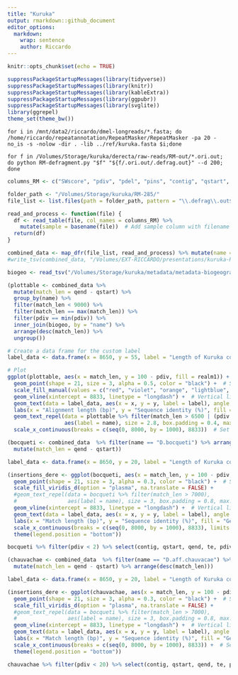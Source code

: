 ```yaml
---
title: "Kuruka"
output: rmarkdown::github_document
editor_options: 
  markdown: 
    wrap: sentence
    author: Riccardo
---
```


```r
knitr::opts_chunk$set(echo = TRUE)
```

```r
suppressPackageStartupMessages(library(tidyverse))
suppressPackageStartupMessages(library(knitr))
suppressPackageStartupMessages(library(kableExtra))
suppressPackageStartupMessages(library(ggpubr))
suppressPackageStartupMessages(library(svglite))
library(ggrepel)
theme_set(theme_bw())
```

```{}
for i in /mnt/data2/riccardo/dmel-longreads/*.fasta; do /home/riccardo/repeatannotation/RepeatMasker/RepeatMasker -pa 20 -no_is -s -nolow -dir . -lib ../ref/kuruka.fasta $i;done

for f in /Volumes/Storage/kuruka/derecta/raw-reads/RM-out/*.ori.out; do python RM-defragment.py "$f" "${f/.ori.out/.defrag.out}" --d 200; done
```

```r
columns_RM <- c("SWscore", "pdiv", "pdel", "pins", "contig", "qstart", "qend", "qleft",  "strand", "te", "class", "position_in_repeat_begin", "position_in_repeat_end", "position_in_repeat_left", "ID")

folder_path <- "/Volumes/Storage/kuruka/RM-285/"
file_list <- list.files(path = folder_path, pattern = "\\.defrag\\.out$", full.names = TRUE)

read_and_process <- function(file) {
  df <- read_table(file, col_names = columns_RM) %>%
    mutate(sample = basename(file))  # Add sample column with filename
  return(df)
}

combined_data <- map_dfr(file_list, read_and_process) %>% mutate(name = gsub(".fasta.defrag.out", "", sample))
#write_tsv(combined_data, "/Volumes/EXT-RICCARDO/presentations/kuruka-RM.tsv")
```

```r
biogeo <- read_tsv("/Volumes/Storage/kuruka/metadata/metadata-biogeography.tsv")

(plottable <- combined_data %>%
  mutate(match_len = qend - qstart) %>%
  group_by(name) %>%
  filter(match_len < 9000) %>%
  filter(match_len == max(match_len)) %>%
  filter(pdiv == min(pdiv)) %>%
  inner_join(biogeo, by = "name") %>%
  arrange(desc(match_len)) %>%
  ungroup())

# Create a data frame for the custom label
label_data <- data.frame(x = 8650, y = 55, label = "Length of Kuruka consensus", realm1 = NA)

# Plot
ggplot(plottable, aes(x = match_len, y = 100 - pdiv, fill = realm1)) + 
  geom_point(shape = 21, size = 3, alpha = 0.5, color = "black") +  # Shape 21 = dots with border
  scale_fill_manual(values = c("red", "violet", "orange", "lightblue", "darkgreen", "purple", "blue")) + 
  geom_vline(xintercept = 8833, linetype = "longdash") +  # Vertical line at 8833
  geom_text(data = label_data, aes(x = x, y = y, label = label), angle = 90, hjust = 0, size = 3.5) +  # Custom label
  labs(x = "Alignment length (bp)", y = "Sequence identity (%)", fill = "Realm") + 
  geom_text_repel(data = plottable %>% filter(match_len > 6500 | (pdiv < 5 & match_len > 1000)), 
                  aes(label = name), size = 2.8, box.padding = 0.4, max.overlaps = 18) + 
  scale_x_continuous(breaks = c(seq(0, 8000, by = 1000), 8833))  # Set custom x-axis breaks
```

```r
(bocqueti <- combined_data  %>% filter(name == "D.bocqueti") %>% arrange(pdiv) %>%
  mutate(match_len = qend - qstart))

label_data <- data.frame(x = 8650, y = 20, label = "Length of Kuruka consensus", name = NA)

(insertions_dere <- ggplot(bocqueti, aes(x = match_len, y = 100 - pdiv, fill = name)) + 
  geom_point(shape = 21, size = 3, alpha = 0.3, color = "black") +  # Shape 21 = dots with border
  scale_fill_viridis_d(option = "plasma", na.translate = FALSE) +
  #geom_text_repel(data = bocqueti %>% filter(match_len > 7000), 
  #                aes(label = name), size = 3, box.padding = 0.8, max.overlaps = 15) + 
  geom_vline(xintercept = 8833, linetype = "longdash") +  # Vertical line at 8833
  geom_text(data = label_data, aes(x = x, y = y, label = label), angle = 90, hjust = 0, size = 3.5) +  # Custom label
  labs(x = "Match length (bp)", y = "Sequence identity (%)", fill = "Genome assembly", title = "Kuruka - D.bocqueti") + 
  scale_x_continuous(breaks = c(seq(0, 8000, by = 1000), 8833), limits = c(0, 8833)) +  # Set custom x-axis breaks
  theme(legend.position = "bottom"))

bocqueti %>% filter(pdiv < 2) %>% select(contig, qstart, qend, te, pdiv, strand) %>% write_tsv("/Volumes/Storage/kuruka/derecta/dbocqueti-insertion2k.bed", col_names = FALSE)
```
```r
(chauvachae <- combined_data  %>% filter(name == "D.aff.chauvacae") %>% arrange(pdiv) %>%
  mutate(match_len = qend - qstart) %>% arrange(desc(match_len)))

label_data <- data.frame(x = 8650, y = 20, label = "Length of Kuruka consensus", name = NA)

(insertions_dere <- ggplot(chauvachae, aes(x = match_len, y = 100 - pdiv, fill = name)) + 
  geom_point(shape = 21, size = 3, alpha = 0.3, color = "black") +  # Shape 21 = dots with border
  scale_fill_viridis_d(option = "plasma", na.translate = FALSE) +
  #geom_text_repel(data = bocqueti %>% filter(match_len > 7000), 
  #                aes(label = name), size = 3, box.padding = 0.8, max.overlaps = 15) + 
  geom_vline(xintercept = 8833, linetype = "longdash") +  # Vertical line at 8833
  geom_text(data = label_data, aes(x = x, y = y, label = label), angle = 90, hjust = 0, size = 3.5) +  # Custom label
  labs(x = "Match length (bp)", y = "Sequence identity (%)", fill = "Genome assembly", title = "Kuruka - D.aff.chauvacae") + 
  scale_x_continuous(breaks = c(seq(0, 8000, by = 1000), 8833)) +  # Set custom x-axis breaks
  theme(legend.position = "bottom"))

chauvachae %>% filter(pdiv < 20) %>% select(contig, qstart, qend, te, pdiv, strand) %>% write_tsv("/Volumes/Storage/kuruka/derecta/dchauvachae-insertions.bed", col_names = FALSE)
```
